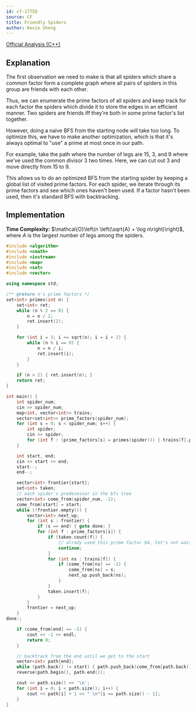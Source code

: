 ```yaml
---
id: cf-1775D
source: CF
title: Friendly Spiders
author: Kevin Sheng
---
```


[Official Analysis (C++)](https://codeforces.com/blog/entry/111286)

## Explanation

The first observation we need to make is that all spiders which share a common
factor form a complete graph where all pairs of spiders in this group are friends with each other.

Thus, we can enumerate the prime factors of all spiders and keep track
for each factor the spiders which divide it to store the edges in an efficient manner.
Two spiders are friends iff they're both in some prime factor's list together.

However, doing a naive BFS from the starting node will take too long.
To optimize this, we have to make another optimization, which is that
it's always optimal to "use" a prime at most once in our path.

For example, take the path where the number of legs are $15$, $3$, and $9$
where we've used the common divisor $3$ two times.
Here, we can cut out $3$ and move directly from $15$ to $9$.

This allows us to do an optimized BFS from the starting spider
by keeping a global list of visited prime factors.
For each spider, we iterate through its prime factors and see
which ones haven't been used.
If a factor hasn't been used, then it's standard BFS with backtracking.

## Implementation

**Time Complexity:** $\mathcal{O}\left(n \left(\sqrt{A} + \log n\right)\right)$, where $A$ is the largest number of legs among the spiders.

<LanguageSection>
<CPPSection>

```cpp
#include <algorithm>
#include <cmath>
#include <iostream>
#include <map>
#include <set>
#include <vector>

using namespace std;

/** @return n's prime factors */
set<int> primes(int n) {
	set<int> ret;
	while (n % 2 == 0) {
		n = n / 2;
		ret.insert(2);
	}

	for (int i = 3; i <= sqrt(n); i = i + 2) {
		while (n % i == 0) {
			n = n / i;
			ret.insert(i);
		}
	}

	if (n > 2) { ret.insert(n); }
	return ret;
}

int main() {
	int spider_num;
	cin >> spider_num;
	map<int, vector<int>> trains;
	vector<set<int>> prime_factors(spider_num);
	for (int s = 0; s < spider_num; s++) {
		int spider;
		cin >> spider;
		for (int f : (prime_factors[s] = primes(spider))) { trains[f].push_back(s); }
	}

	int start, end;
	cin >> start >> end;
	start--;
	end--;

	vector<int> frontier{start};
	set<int> taken;
	// each spider's predecessor in the bfs tree
	vector<int> come_from(spider_num, -1);
	come_from[start] = start;
	while (!frontier.empty()) {
		vector<int> next_up;
		for (int s : frontier) {
			if (s == end) { goto done; }
			for (int f : prime_factors[s]) {
				if (taken.count(f)) {
					// alrady used this prime factor b4, let's not waste time
					continue;
				}
				for (int ns : trains[f]) {
					if (come_from[ns] == -1) {
						come_from[ns] = s;
						next_up.push_back(ns);
					}
				}
				taken.insert(f);
			}
		}
		frontier = next_up;
	}
done:;

	if (come_from[end] == -1) {
		cout << -1 << endl;
		return 0;
	}

	// backtrack from the end until we get to the start
	vector<int> path{end};
	while (path.back() != start) { path.push_back(come_from[path.back()]); }
	reverse(path.begin(), path.end());

	cout << path.size() << '\n';
	for (int i = 0; i < path.size(); i++) {
		cout << path[i] + 1 << " \n"[i == path.size() - 1];
	}
}
```

</CPPSection>
</LanguageSection>
